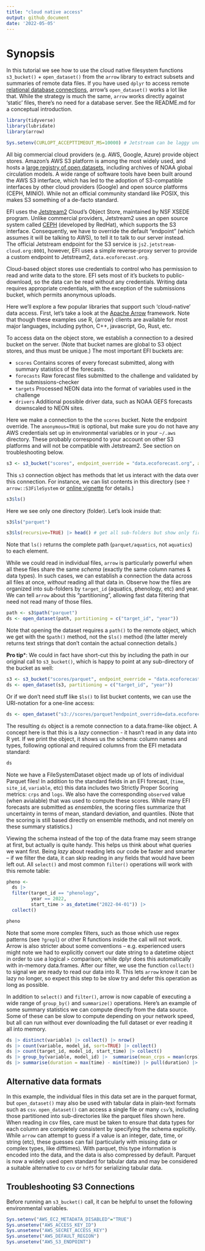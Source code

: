 ```yaml
---
title: "cloud native access"
output: github_document
date: '2022-05-05'
---
```




# Synopsis

In this tutorial we see how to use the cloud native filesystem functions `s3_bucket()` + `open_dataset()` from the `arrow` library to extract subsets and summaries of remote data files. 
If you have used `dplyr` to access remote [relational database connections](https://db.rstudio.com), arrow's `open_dataset()` works a lot like that. 
While the strategy is much the same, `arrow` works directly against 'static' files, there's no need for a database server.
See the README.md for a conceptual introduction.


```r
library(tidyverse)
library(lubridate)
library(arrow)

Sys.setenv(CURLOPT_ACCEPTTIMEOUT_MS=10000) # Jetstream can be laggy under load
```

All big commercial cloud providers (e.g. AWS, Google, Azure) provide object stores. Amazon's AWS S3 platform is among the most widely used, and hosts a [large registry of open datasets](https://registry.opendata.aws/), including archives of NOAA global circulation models.  A wide range of software tools have been built around the AWS S3 interface, which has led to the adoption of S3-compatible interfaces by other cloud providers (Google) and open source platforms (CEPH, MINIO). While not an official community standard like POSIX, this makes S3 something of a de-facto standard.

EFI uses the [Jetstream2](https://jetstream-cloud.org/) Cloud's Object Store, maintained by NSF XSEDE program. Unlike commercial providers, Jetstream2 uses an open source system called [CEPH](https://docs.ceph.com/en/quincy/) (developed by RedHat), which supports the S3 interface.
Consequently, we have to override the default "endpoint" (which assumes it will be talking to AWS), to tell it to talk to our server instead.  
The official Jetstream endpoint for the S3 service is `js2.jetstream-cloud.org:8001`, however,
EFI uses a simple reverse-proxy server to provide a custom endpoint to Jetstream2, `data.ecoforecast.org`.  

Cloud-based object stores use credentials to control who has permission to read and write data to the store.  EFI sets most of it's buckets to public-download, so the data can be read without any credentials.
Writing data requires appropriate credentials, with the exception of the submissions bucket, which permits anonymous uploads. 


Here we'll explore a few popular libraries that support such 'cloud-native' data access. First, let's take a look at the [Apache Arrow](https://arrow.apache.org/) framework. Note that though these examples use R, {arrow} clients are available for most major languages, including python, C++, javascript, Go, Rust, etc. 


To access data on the object store, we establish a connection to a desired bucket on the server. (Note that bucket names are global to S3 object stores, and thus must be unique.) The most important EFI buckets are:

- `scores` Contains scores of every forecast submitted, along with summary statistics of the forecasts.
- `forecasts` Raw forecast files submitted to the challenge and validated by the submissions-checker
- `targets` Processed NEON data into the format of variables used in the challenge
- `drivers` Additional possible driver data, such as NOAA GEFS forecasts downscaled to NEON sites.

Here we make a connection to the the `scores` bucket. Note the endpoint override. The `anonymous=TRUE` is optional, but make sure you do not have any AWS credentials set up in environmental variables or in your `~/.aws` directory. These probably correspond to your account on other S3 platforms and will not be compatible with Jetstream2. See section on troubleshooting below. 


```r
s3 <- s3_bucket("scores", endpoint_override = "data.ecoforecast.org", anonymous=TRUE)
```

This `s3` connection object has methods that let us interact with the data over this connection.  For instance, we can list contents in this directory (see `?arrow::S3FileSystem` or [online vignette](https://arrow.apache.org/docs/r/articles/fs.html) for details.)


```r
s3$ls()
```

Here we see only one directory (folder). Let's look inside that:

```r
s3$ls("parquet")

s3$ls(recursive=TRUE) |> head() # get all sub-folders but show only first few

```
Note that `ls()` returns the complete path (`parquet/aquatics`, not `aquatics`) to each element.


While we could read in individual files, `arrow` is particularly powerful when all these files share the same _schema_ (exactly the same column names & data types). 
In such cases, we can establish a connection the data across all files at once, _without_ reading all that data in.
Observe how the files are organized into sub-folders by `target_id` (aquatics, phenology, etc) and year.
We can tell `arrow` about this "partitioning", allowing fast data filtering that need not read many of those files.


```r
path <- s3$path("parquet")
ds <- open_dataset(path, partitioning = c("target_id", "year"))
```

Note that opening the dataset requires a `path()` to the remote object, which we get with the `$path()` method, not the `$ls()` method (the latter merely returns text strings that don't contain the actual connection details.) 

**Pro tip***: We could in fact have short-cut this by including the path in our original call to `s3_bucket()`, which is happy to point at any sub-directory of the bucket as well: 

```r
s3 <- s3_bucket("scores/parquet", endpoint_override = "data.ecoforecast.org")
ds <- open_dataset(s3, partitioning = c("target_id", "year"))
```

Or if we don't need stuff like `$ls()` to list bucket contents, we can use the URI-notation for a one-line access:

```r
ds <- open_dataset("s3://scores/parquet?endpoint_override=data.ecoforecast.org", partitioning = c("target_id", "year"))
```


The resulting `ds` object is a remote connection to a data.frame-like object. 
A concept here is that this is a _lazy_ connection - it hasn't read in any data into R yet.
If we print the object, it shows us the schema: column names and types, following optional and required columns from the EFI metadata standard:

```r
ds
```
Note we have a FileSystemDataset object made up of lots of individual Parquet files!
In addition to the standard fields in an EFI forecast, (`time`, `site_id`, `variable`, etc) this data includes two Strictly Proper Scoring metrics: `crps` and `logs`. 
We also have the corresponding `observed` value (when avialable) that was used to compute these scores.
While many EFI forecasts are submitted as _ensembles_, the scoring files summarize that uncertainty in terms of mean, standard deviation, and quantiles.  (Note that the scoring is still based directly on ensemble methods, and not merely on these summary statistics.)


Viewing the schema instead of the top of the data frame may seem strange at first, but actually is quite handy. This helps us think about what queries we want first.
Being _lazy_ about reading lets our code be faster and smarter -- if we filter the data, it can skip reading in any fields that would have been left out. 
All `select()` and most common `filter()` operations will work with this remote table:

```r
pheno <-
  ds |> 
  filter(target_id == "phenology", 
         year == 2022,
         start_time > as_datetime("2022-04-01")) |>
  collect()

pheno
```

Note that some more complex filters, such as those which use regex patterns (see `?grepl`) or other R functions inside the call will not work.
Arrow is also stricter about some conventions -- e.g. experienced users might note we had to explicitly convert our date string to a datetime object in order to use a logical `>` comparison; while dplyr does this automatically with in-memory data.frames.
After our filter, we use the function `collect()` to signal we are ready to read our data into R.
This lets `arrow` know it can be lazy no longer, so expect this step to be slow try and defer this operation as long as possible.


In addition to `select()` and `filter()`, arrow is now capable of executing a wide range of `group_by()` and `summarize()` operations. 
Here's an example of some summary statistics we can compute directly from the data source.
Some of these can be slow to compute depending on your network speed, but all can run without ever downloading the full dataset or ever reading it all into memory. 


```r
ds |> distinct(variable) |> collect() |> nrow()
ds |> count(variable, model_id, sort=TRUE) |> collect()
ds |> count(target_id, model_id, start_time) |> collect()
ds |> group_by(variable, model_id) |>  summarise(mean_crps = mean(crps)) |> collect()
ds |> summarise(duration = max(time) - min(time)) |> pull(duration) |> as.numeric(units="days")
```

## Alternative data formats

In this example, the individual files in this data set are in the parquet format, but `open_dataset()` may also be used with tabular data in plain-text formats such as `csv`.
`open_dataset()` can access a single file or many `csv`'s, including those partitioned into sub-directories like the parquet files shown here. 
When reading in csv files, care must be taken to ensure that data types for each column are completely consistent by specifying the schema explicitly.
While `arrow` can attempt to guess if a value is an integer, date, time, or string (etc), these guesses can fail (particularly with missing data or complex types, like difftimes). 
With parquet, this type information is encoded into the data, and the data is also compressed by default.
Parquet is now a widely used open standard for tabular data and may be considered a suitable alternative to `csv` or `hdf5` for serializing tabular data. 


<!-- 
For instance, we can read in a subsection of EFI's target data, which publishes the full date range as a single csv file (unfortunately handling compression is somewhat cumbersome at the moment):

```r
target <- s3_bucket("targets/aquatics",
                    endpoint_override="data.ecoforecast.org", anonymous=TRUE)
input <- CompressedInputStream$create(target$OpenInputFile("aquatics-targets.csv.gz"))

trgt <- arrow::read_csv_arrow(input) 
```

-->

## Troubleshooting S3 Connections

Before running an `s3_bucket()` call, it can be helpful to unset the following environmental variables.

```r
Sys.setenv("AWS_EC2_METADATA_DISABLED"="TRUE")
Sys.unsetenv("AWS_ACCESS_KEY_ID")
Sys.unsetenv("AWS_SECRET_ACCESS_KEY")
Sys.unsetenv("AWS_DEFAULT_REGION")
Sys.unsetenv("AWS_S3_ENDPOINT")
```



